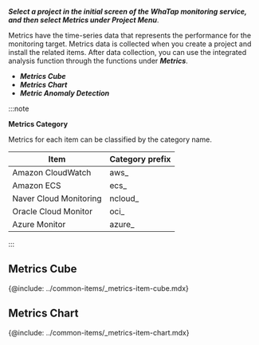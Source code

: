 **_Select a project in the initial screen of the WhaTap monitoring service, and then select _**Metrics**_ under Project Menu_**.

Metrics have the time-series data that represents the performance for the monitoring target. Metrics data is collected when you create a project and install the related items. After data collection, you can use the integrated analysis function through the functions under **_Metrics_**.

-   **_Metrics Cube_**
-   **_Metrics Chart_**
-   **_Metric Anomaly Detection_**

:::note 

**Metrics Category**

Metrics for each item can be classified by the category name.

| Item                   | Category prefix |
| ---------------------- | --------------- |
| Amazon CloudWatch      | aws\_           |
| Amazon ECS             | ecs\_           |
| Naver Cloud Monitoring | ncloud\_        |
| Oracle Cloud Monitor   | oci\_           |
| Azure Monitor          | azure\_         |

:::

## Metrics Cube

{@include: ../common-items/_metrics-item-cube.mdx} 

## Metrics Chart

{@include: ../common-items/_metrics-item-chart.mdx} 

<!-- 메트릭스 이상 탐지 문서 필요 230127 -->

<!-- 화면 필요? -->
